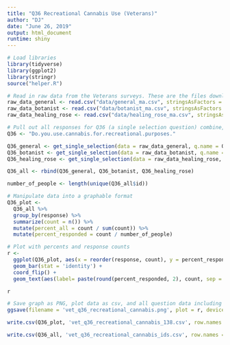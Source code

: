 ```yaml
---
title: "Q36 Recreational Cannabis Use (Veterans)"
author: "DJ"
date: "June 26, 2019"
output: html_document
runtime: shiny
---
```


```r
# Load libraries
library(tidyverse)
library(ggplot2)
library(stringr)
source("helper.R")
```

```r
# Read in raw data from the Veterans surveys. These are the files downloaded from survey monkey saved as a .csv
raw_data_general <- read.csv("data/general_ma.csv", stringsAsFactors = FALSE)
raw_data_botanist <- read.csv("data/botanist_ma.csv", stringsAsFactors = FALSE)
raw_data_healing_rose <- read.csv("data/healing_rose_ma.csv", stringsAsFactors = FALSE)
```

```r
# Pull out all responses for Q36 (a single selection question) combine, then determine 'question n'
Q36 <- "Do.you.use.cannabis.for.recreational.purposes."

Q36_general <- get_single_selection(data = raw_data_general, q.name = Q36)
Q36_botanist <- get_single_selection(data = raw_data_botanist, q.name = Q36)
Q36_healing_rose <- get_single_selection(data = raw_data_healing_rose, q.name = Q36)

Q36_all <- rbind(Q36_general, Q36_botanist, Q36_healing_rose)

number_of_people <- length(unique(Q36_all$id))
```

```r
# Manipulate data into a graphable format
Q36_plot <- 
  Q36_all %>%
  group_by(response) %>%
  summarize(count = n()) %>%
  mutate(percent_all = count / sum(count)) %>%
  mutate(percent_responded = count / number_of_people)
```

```r
# Plot with percents and response counts
r <- 
  ggplot(Q36_plot, aes(x = reorder(response, count), y = percent_responded)) +
  geom_bar(stat = 'identity') +
  coord_flip() +
  geom_text(aes(label= paste(round(percent_responded, 2), count, sep = "***")))

r
```

```r
# Save graph as PNG, plot data as csv, and all question data including response IDs as csv (save question n and N at end of plot file as "_x.x")
ggsave(filename = 'vet_q36_recreational_cannabis.png', plot = r, device = 'png')

write.csv(Q36_plot, 'vet_q36_recreational_cannabis_138.csv', row.names = FALSE)

write.csv(Q36_all, 'vet_q36_recreational_cannabis_ids.csv', row.names = FALSE)
```

